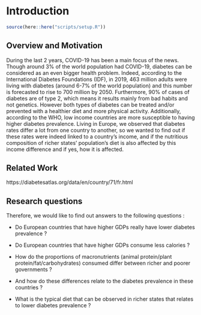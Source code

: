 # Introduction

```r
source(here::here("scripts/setup.R"))
```

## Overview and Motivation

During the last 2 years, COVID-19 has been a main focus of the news. Though around 3% of the world population had COVID-19, diabetes can be considered as an even bigger health problem. Indeed, according to the International Diabetes Foundations (IDF), in 2019, 463 million adults were living with diabetes (around 6-7% of the world population) and this number is forecasted to rise to 700 million by 2050. Furthermore, 90% of cases of diabetes are of type 2, which means it results mainly from bad habits and not genetics. However both types of diabetes can be treated and/or prevented with a healthier diet and more physical activity. Additionally, according to the WHO, low income countries are more susceptible to having higher diabetes prevalence. Living in Europe, we observed that diabetes rates differ a lot from one country to another, so we wanted to find out if these rates were indeed linked to a country’s income, and if the nutritious composition of richer states’ population’s diet is also affected by this income difference and if yes, how it is affected. 

## Related Work

https://diabetesatlas.org/data/en/country/71/fr.html

## Research questions

Therefore, we would like to find out answers to the following questions :

- Do European countries that have higher GDPs really have lower diabetes prevalence ?

- Do European countries that have higher GDPs consume less calories ?

- How do the proportions of macronutrients (animal protein/plant protein/fat/carbohydrates) consumed differ between richer and poorer governments ?

- And how do these differences relate to the diabetes prevalence in these countries ?

- What is the typical diet that can be observed in richer states that relates to lower diabetes prevalence ?
